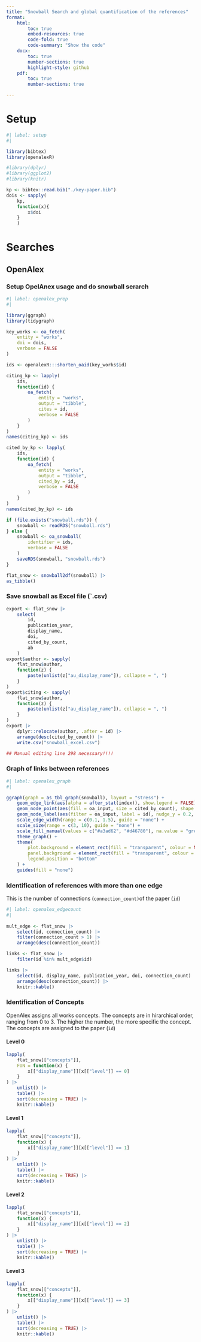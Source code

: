 ```yaml
---
title: "Snowball Search and global quantification of the references"
format:
    html:
        toc: true
        embed-resources: true
        code-fold: true
        code-summary: "Show the code"
    docx:
        toc: true
        number-sections: true
        highlight-style: github
    pdf:
        toc: true
        number-sections: true

---
```


# Setup
```r
#| label: setup
#| 

library(bibtex)
library(openalexR)

#library(dplyr)
#library(ggplot2)
#library(knitr)

kp <- bibtex::read.bib("./key-paper.bib")
dois <- sapply(
    kp, 
    function(x){
        x$doi
    }
    )

```

# Searches

## OpenAlex

### Setup OpelAnex usage and do snowball serarch

```r
#| label: openalex_prep
#| 

library(ggraph)
library(tidygraph)

key_works <- oa_fetch(
    entity = "works",
    doi = dois,
    verbose = FALSE
)

ids <- openalexR:::shorten_oaid(key_works$id)

citing_kp <- lapply(
    ids,
    function(id) {
        oa_fetch(
            entity = "works",
            output = "tibble",
            cites = id,
            verbose = FALSE
        )
    }
)
names(citing_kp) <- ids

cited_by_kp <- lapply(
    ids,
    function(id) {
        oa_fetch(
            entity = "works",
            output = "tibble",
            cited_by = id,
            verbose = FALSE
        )
    }
)
names(cited_by_kp) <- ids

if (file.exists("snowball.rds")) {
    snowball <- readRDS("snowball.rds")
} else {
    snowball <- oa_snowball(
        identifier = ids,
        verbose = FALSE
    )
    saveRDS(snowball, "snowball.rds")
}

flat_snow <- snowball2df(snowball) |>
as_tibble()
```

### Save snowball as Excel file (`.csv)

```r
export <- flat_snow |>
    select(
        id,
        publication_year,
        display_name,
        doi,
        cited_by_count,
        ab
    )
export$author <- sapply(
    flat_snow$author,
    function(z) {
        paste(unlist(z["au_display_name"]), collapse = ", ")
    }
)
export$citing <- sapply(
    flat_snow$author,
    function(z) {
        paste(unlist(z["au_display_name"]), collapse = ", ")
    }
)
export |>
    dplyr::relocate(author, .after = id) |>
    arrange(desc(cited_by_count)) |>
    write.csv("snowball_excel.csv")

## Manual editing line 298 necessary!!!!

```




### Graph of links between references

```r
#| label: openalex_graph
#| 

ggraph(graph = as_tbl_graph(snowball), layout = "stress") +
    geom_edge_link(aes(alpha = after_stat(index)), show.legend = FALSE) +
    geom_node_point(aes(fill = oa_input, size = cited_by_count), shape = 21, color = "white") +
    geom_node_label(aes(filter = oa_input, label = id), nudge_y = 0.2, size = 3) +
    scale_edge_width(range = c(0.1, 1.5), guide = "none") +
    scale_size(range = c(3, 10), guide = "none") +
    scale_fill_manual(values = c("#a3ad62", "#d46780"), na.value = "grey", name = "") +
    theme_graph() +
    theme(
        plot.background = element_rect(fill = "transparent", colour = NA),
        panel.background = element_rect(fill = "transparent", colour = NA),
        legend.position = "bottom"
    ) +
    guides(fill = "none")

```

### Identification of references with more than one edge

This is the number of connections (`connection_count)`of the paper (`id`)

```r
#| label: openalex_edgecount
#| 
    
mult_edge <- flat_snow |>
    select(id, connection_count) |>
    filter(connection_count > 1) |>
    arrange(desc(connection_count))

links <- flat_snow |>
    filter(id %in% mult_edge$id)

links |>
    select(id, display_name, publication_year, doi, connection_count) |>
    arrange(desc(connection_count)) |>
    knitr::kable()
```


### Identification of Concepts

OpenAlex assigns all works concepts. The concepts are in hirarchical order, ranging from 0 to 3. The higher the number, the more specific the concept. The concepts are assigned to the paper (`id`)


#### Level 0
```r
lapply(
    flat_snow[["concepts"]],
    FUN = function(x) {
        x[["display_name"]][x[["level"]] == 0]
    }
) |>
    unlist() |>
    table() |>
    sort(decreasing = TRUE) |>
    knitr::kable()
```

#### Level 1
```r
lapply(
    flat_snow[["concepts"]],
    function(x) {
        x[["display_name"]][x[["level"]] == 1]
    }
) |>
    unlist() |>
    table() |>
    sort(decreasing = TRUE) |>
    knitr::kable()
```

#### Level 2

```r
lapply(
    flat_snow[["concepts"]],
    function(x) {
        x[["display_name"]][x[["level"]] == 2]
    }
) |>
    unlist() |>
    table() |>
    sort(decreasing = TRUE) |>
    knitr::kable()
```

#### Level 3

```r
lapply(
    flat_snow[["concepts"]],
    function(x) {
        x[["display_name"]][x[["level"]] == 3]
    }
) |>
    unlist() |>
    table() |>
    sort(decreasing = TRUE) |>
    knitr::kable()
```

